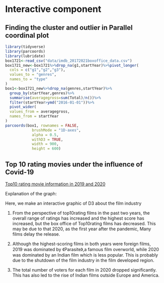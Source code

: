 # Interactive component

## Finding the cluster and outlier in Parallel coordinal plot

```r
library(tidyverse)
library(parcoords)
library(lubridate)
box1721<-read_csv("data/imdb_20172021boxoffice_data.csv")
box1721_new<-box1721%>%drop_na(g1,startYear)%>%pivot_longer(
  cols = c("g1","g2","g3"),
  values_to = "genres",
  names_to = "type"
)
box1<-box1721_new%>%drop_na(genres,startYear)%>%
  group_by(startYear,genres)%>%
  summarise(averagegross=sum(Total)/n())%>%
  filter(startYear>ymd("2016-01-01"))%>%
  pivot_wider(
  values_from = averagegross,
  names_from = startYear
)
parcoords(box1, rownames = FALSE,
            brushMode = "1D-axes",
            alpha = 0.5,
            withD3 = TRUE,
            width = 900,
            height = 600)
```

## Top 10 rating movies under the influence of Covid-19

[Top10 rating movie information in 2019 and 2020](2019-2020Top10ratingdata.html){target="_blank"}


Explanation of the graph:

Here, we make an interactive graphic of D3 about the film industry 

 
1. From the perspective of top10rating films in the past two years, the overall range of ratings has increased and the highest score has increased, but the box office of Top10rating films has decreased. This may be due to that 2020, as the first year after the pandemic, Many films delay the release.

2. Although the highest-scoring films in both years were foreign films, 2019 was dominated by 《Parasite》,a famous film overworld, while 2020 was dominated by an Indian film which is less popular. This is probably due to the shutdown of the film industry in the film developed region.

3. The total number of voters for each film in 2020 dropped significantly. This has also led to the rise of Indian films outside Europe and America.









 